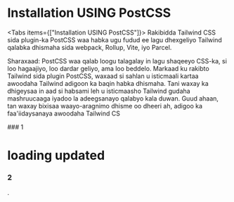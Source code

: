 

 # Installation USING PostCSS

<Tabs items={["Installation USING PostCSS"]}>
  <Tab>
Rakibidda Tailwind CSS sida plugin-ka PostCSS waa habka ugu fudud ee lagu dhexgeliyo Tailwind qalabka dhismaha sida webpack, Rollup, Vite, iyo Parcel.
</Tab>
  
Sharaxaad:
PostCSS waa qalab loogu talagalay in lagu shaqeeyo CSS-ka, si loo hagaajiyo, loo dardar geliyo, ama loo beddelo.
Markaad ku rakibto Tailwind sida plugin PostCSS, waxaad si sahlan u isticmaali kartaa awoodaha Tailwind adigoon ka baqin habka dhismaha.
Tani waxay ka dhigeysaa in aad si habsami leh u isticmaasho Tailwind gudaha mashruucaaga iyadoo la adeegsanayo qalabyo kala duwan.
Guud ahaan, tan waxay bixisaa waayo-aragnimo dhisme oo dheeri ah, adigoo ka faa'iidaysanaya awoodaha Tailwind CS 

</Tabs>

 
<Steps>
### 1
 
# loading updated 
 
###  2
 
.
</Steps>